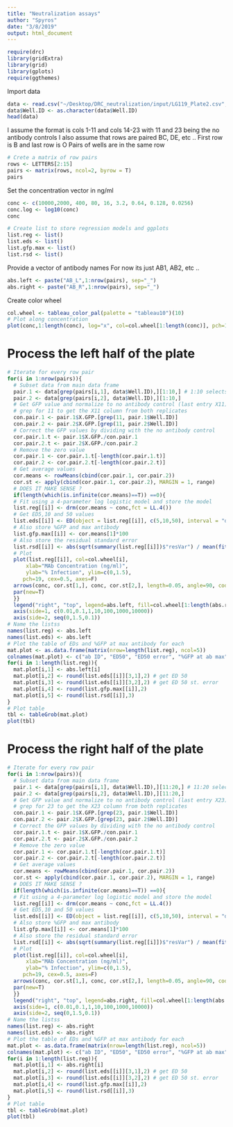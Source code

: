 ```yaml
---
title: "Neutralization assays"
author: "Spyros"
date: "3/8/2019"
output: html_document
---
```


```r
require(drc)
library(gridExtra)
library(grid)
library(gplots)
require(ggthemes)
```

Import data 
```r
data <- read.csv("~/Desktop/DRC_neutralization/input/LG119_Plate2.csv", sep=",", skip = 1)
data$Well.ID <- as.character(data$Well.ID)
head(data)
```

I assume the format is cols 1-11 and cols 14-23 with 11 and 23 being the no antibody controls 
I also assume that rows are paired BC, DE, etc .. 
First row is B and last row is O
Pairs of wells are in the same row 
```r
# Crete a matrix of row pairs
rows <- LETTERS[2:15]
pairs <- matrix(rows, ncol=2, byrow = T)
pairs
```

Set the concentration vector in ng/ml
```r
conc <- c(10000,2000, 400, 80, 16, 3.2, 0.64, 0.128, 0.0256)
conc.log <- log10(conc)
conc
```

```r
# Create list to store regression models and ggplots 
list.reg <- list()
list.eds <- list()
list.gfp.max <- list()
list.rsd <- list()
```

Provide a vector of antibody names 
For now its just AB1, AB2, etc ..
```r
abs.left <- paste("AB_L",1:nrow(pairs), sep="_")
abs.right <- paste("AB_R",1:nrow(pairs), sep="_")
```

Create color wheel
```r
col.wheel <- tableau_color_pal(palette = "tableau10")(10)
# Plot along concentration 
plot(conc,1:length(conc), log="x", col=col.wheel[1:length(conc)], pch=19)
```


# Process the left half of the plate
```r
# Iterate for every row pair 
for(i in 1:nrow(pairs)){
  # Subset data from main data frame 
  pair.1 <- data[grep(pairs[i,1], data$Well.ID),][1:10,] # 1:10 selects X02-X11
  pair.2 <- data[grep(pairs[i,2], data$Well.ID),][1:10,]
  # Get GFP value and normalize to no antibody control (last entry X11)
  # grep for 11 to get the X11 column from both replicates
  con.pair.1 <- pair.1$X.GFP.[grep(11, pair.1$Well.ID)] 
  con.pair.2 <- pair.2$X.GFP.[grep(11, pair.2$Well.ID)]
  # Correct the GFP values by dividing with the no antibody control 
  cor.pair.1.t <- pair.1$X.GFP./con.pair.1
  cor.pair.2.t <- pair.2$X.GFP./con.pair.2
  # Remove the zero value 
  cor.pair.1 <- cor.pair.1.t[-length(cor.pair.1.t)]
  cor.pair.2 <- cor.pair.2.t[-length(cor.pair.2.t)]
  # Get average values 
  cor.means <- rowMeans(cbind(cor.pair.1, cor.pair.2))
  cor.st <- apply(cbind(cor.pair.1, cor.pair.2), MARGIN = 1, range)
  # DOES IT MAKE SENSE ? 
  if(length(which(is.infinite(cor.means)==T)) ==0){
  # Fit using a 4-parameter log logistic model and store the model
  list.reg[[i]] <- drm(cor.means ~ conc,fct = LL.4())
  # Get ED5,10 and 50 values 
  list.eds[[i]] <- ED(object = list.reg[[i]], c(5,10,50), interval = "delta", display=F)
  # Also store %GFP and max antibody 
  list.gfp.max[[i]] <- cor.means[1]*100
  # Also store the residual standard error 
  list.rsd[[i]] <- abs(sqrt(summary(list.reg[[i]])$"resVar") / mean(fitted(list.reg[[i]])))
  # Plot
  plot(list.reg[[i]], col=col.wheel[i], 
      xlab="MAb Concentration (ng/ml)",
      ylab="% Infection", ylim=c(0,1.5), 
     pch=19, cex=0.5, axes=F)
  arrows(conc, cor.st[1,], conc, cor.st[2,], length=0.05, angle=90, code=3, lty=3, col=col.wheel[i])
  par(new=T)
  }}
  legend("right", "top", legend=abs.left, fill=col.wheel[1:length(abs.right)]) 
  axis(side=1, c(0.01,0.1,1,10,100,1000,10000))
  axis(side=2, seq(0,1.5,0.1))
# Name the listss 
names(list.reg) <- abs.left
names(list.eds) <- abs.left
# Plot the table of EDs and %GFP at max antibody for each 
mat.plot <- as.data.frame(matrix(nrow=length(list.reg), ncol=5))
colnames(mat.plot) <- c("ab ID", "ED50", "ED50 error", "%GFP at ab max", "RSD")
for(i in 1:length(list.reg)){
  mat.plot[i,1] <- abs.left[i]
  mat.plot[i,2] <- round(list.eds[[i]][3,1],2) # get ED 50 
  mat.plot[i,3] <- round(list.eds[[i]][3,2],2) # get ED 50 st. error 
  mat.plot[i,4] <- round(list.gfp.max[[i]],2)
  mat.plot[i,5] <- round(list.rsd[[i]],3)
}
# Plot table 
tbl <- tableGrob(mat.plot)
plot(tbl)
```


# Process the right half of the plate
```r
# Iterate for every row pair 
for(i in 1:nrow(pairs)){
  # Subset data from main data frame 
  pair.1 <- data[grep(pairs[i,1], data$Well.ID),][11:20,] # 11:20 selects X14-X23
  pair.2 <- data[grep(pairs[i,2], data$Well.ID),][11:20,]
  # Get GFP value and normalize to no antibody control (last entry X23)
  # grep for 23 to get the X23 column from both replicates
  con.pair.1 <- pair.1$X.GFP.[grep(23, pair.1$Well.ID)] 
  con.pair.2 <- pair.2$X.GFP.[grep(23, pair.2$Well.ID)]
  # Correct the GFP values by dividing with the no antibody control 
  cor.pair.1.t <- pair.1$X.GFP./con.pair.1
  cor.pair.2.t <- pair.2$X.GFP./con.pair.2
  # Remove the zero value 
  cor.pair.1 <- cor.pair.1.t[-length(cor.pair.1.t)]
  cor.pair.2 <- cor.pair.2.t[-length(cor.pair.2.t)]
  # Get average values 
  cor.means <- rowMeans(cbind(cor.pair.1, cor.pair.2))
  cor.st <- apply(cbind(cor.pair.1, cor.pair.2), MARGIN = 1, range)
  # DOES IT MAKE SENSE ? 
  if(length(which(is.infinite(cor.means)==T)) ==0){
  # Fit using a 4-parameter log logistic model and store the model
  list.reg[[i]] <- drm(cor.means ~ conc,fct = LL.4())
  # Get ED5,10 and 50 values 
  list.eds[[i]] <- ED(object = list.reg[[i]], c(5,10,50), interval = "delta", display=F)
  # Also store %GFP and max antibody 
  list.gfp.max[[i]] <- cor.means[1]*100
  # Also store the residual standard error 
  list.rsd[[i]] <- abs(sqrt(summary(list.reg[[i]])$"resVar") / mean(fitted(list.reg[[i]])))
  # Plot
  plot(list.reg[[i]], col=col.wheel[i], 
      xlab="MAb Concentration (ng/ml)",
      ylab="% Infection", ylim=c(0,1.5), 
     pch=19, cex=0.5, axes=F)
  arrows(conc, cor.st[1,], conc, cor.st[2,], length=0.05, angle=90, code=3, lty=3, col=col.wheel[i])
  par(new=T)
  }}
  legend("right", "top", legend=abs.right, fill=col.wheel[1:length(abs.right)]) 
  axis(side=1, c(0.01,0.1,1,10,100,1000,10000))
  axis(side=2, seq(0,1.5,0.1))
# Name the listss 
names(list.reg) <- abs.right
names(list.eds) <- abs.right
# Plot the table of EDs and %GFP at max antibody for each 
mat.plot <- as.data.frame(matrix(nrow=length(list.reg), ncol=5))
colnames(mat.plot) <- c("ab ID", "ED50", "ED50 error", "%GFP at ab max", "RSD")
for(i in 1:length(list.reg)){
  mat.plot[i,1] <- abs.right[i]
  mat.plot[i,2] <- round(list.eds[[i]][3,1],2) # get ED 50 
  mat.plot[i,3] <- round(list.eds[[i]][3,2],2) # get ED 50 st. error 
  mat.plot[i,4] <- round(list.gfp.max[[i]],2)
  mat.plot[i,5] <- round(list.rsd[[i]],3)
}
# Plot table 
tbl <- tableGrob(mat.plot)
plot(tbl)
```



  
  
  
  
